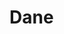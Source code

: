 # Dane

<!-- opis danych do książki -->
<!-- opis po kolei wszystkich danych z pakietu oraz z udostępnionych plików -->
<!-- + wykresy i mapy -->
<!-- btw przygotuj dane z wyspy wolin do przykładów? -->